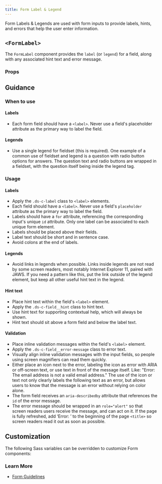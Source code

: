 ```yaml
---
title: Form Label & Legend
---
```


Form Labels & Legends are used with form inputs to provide labels, hints, and errors that help the user enter information.

## `<FormLabel>`

The `FormLabel` component provides the `label` (or `legend`) for a field, along with any associated hint text and error message.

<StorybookExample
  componentName="formLabel"
  sourceFilePath="components/FormLabel/FormLabel.tsx"
  storyId="components-formlabel--form-label-with-hint"
/>

### Props

<PropTable componentName="ChoiceList" />

## Guidance

### When to use

#### Labels

- Each form field should have a `<label>`. Never use a field's placeholder attribute as the primary way to label the field.

#### Legends

- Use a single legend for fieldset (this is required). One example of a common use of fieldset and legend is a question with radio button options for answers. The question text and radio buttons are wrapped in a fieldset, with the question itself being inside the legend tag.

### Usage

#### Labels

- Apply the `.ds-c-label` class to `<label>` elements.
- Each field should have a `<label>`. Never use a field's `placeholder` attribute as the primary way to label the field.
- Labels should have a `for` attribute, referencing the corresponding input's unique `id` attribute. Only one label can be associated to each unique form element.
- Labels should be placed above their fields.
- Label text should be short and in sentence case.
- Avoid colons at the end of labels.

#### Legends

- Avoid links in legends when possible. Links inside legends are not read by some screen readers, most notably Internet Explorer 11, paired with JAWS. If you need a pattern like this, put the link outside of the legend element, but keep all other useful hint text in the legend.

#### Hint text

- Place hint text within the field's `<label>` element.
- Apply the `.ds-c-field__hint` class to hint text.
- Use hint text for supporting contextual help, which will always be shown.
- Hint text should sit above a form field and below the label text.

#### Validation

- Place inline validation messages within the field's `<label>` element.
- Apply the `.ds-c-field__error-message` class to error text.
- Visually align inline validation messages with the input fields, so people using screen magnifiers can read them quickly.
- Either place an icon next to the error, labeling the icon as error with ARIA or off-screen text, or use text in front of the message itself. Like: "Error: The email address is not a valid email address." The use of the icon or text not only clearly labels the following text as an error, but allows users to know that the message is an error without relying on color alone.
- The form field receives an `aria-describedby` attribute that references the `id` of the error message.
- The error message should be wrapped in an `role="alert"` so that screen readers users receive the message, and can act on it.
  If the page is fully refreshed, add ‘Error: ’ to the beginning of the page `<title>` so screen readers read it out as soon as possible.

## Customization

The following Sass variables can be overridden to customize Form components:

<ComponentThemeOptions
  componentname="form"
/>


### Learn More

- [Form Guidelines](/patterns/forms/)
